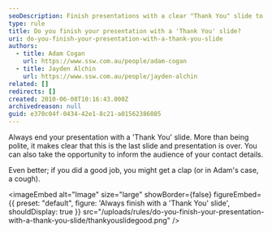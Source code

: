 ```yaml
---
seoDescription: Finish presentations with a clear "Thank You" slide to conclude the talk and provide contact details.
type: rule
title: Do you finish your presentation with a 'Thank You' slide?
uri: do-you-finish-your-presentation-with-a-thank-you-slide
authors:
  - title: Adam Cogan
    url: https://www.ssw.com.au/people/adam-cogan
  - title: Jayden Alchin
    url: https://www.ssw.com.au/people/jayden-alchin
related: []
redirects: []
created: 2010-06-08T10:16:43.000Z
archivedreason: null
guid: e370c04f-0434-42e1-8c21-a01562386085
---
```


Always end your presentation with a 'Thank You' slide. More than being polite, it makes clear that this is the last slide and presentation is over. You can also take the opportunity to inform the audience of your contact details.

Even better; if you did a good job, you might get a clap (or in Adam's case, a cough).

<imageEmbed
  alt="Image"
  size="large"
  showBorder={false}
  figureEmbed={{
    preset: "default",
    figure: 'Always finish with a \'Thank You\' slide',
    shouldDisplay: true
  }}
  src="/uploads/rules/do-you-finish-your-presentation-with-a-thank-you-slide/thankyouslidegood.png"
/>